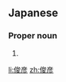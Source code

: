 ==Japanese==
{{ja-kanjitab|とし|ひこ}}

===Proper noun===
{{ja-pos|としひこ|proper}}

# {{given name|male|lang=ja|sort=としひこ}}

[[li:俊彦]]
[[zh:俊彦]]